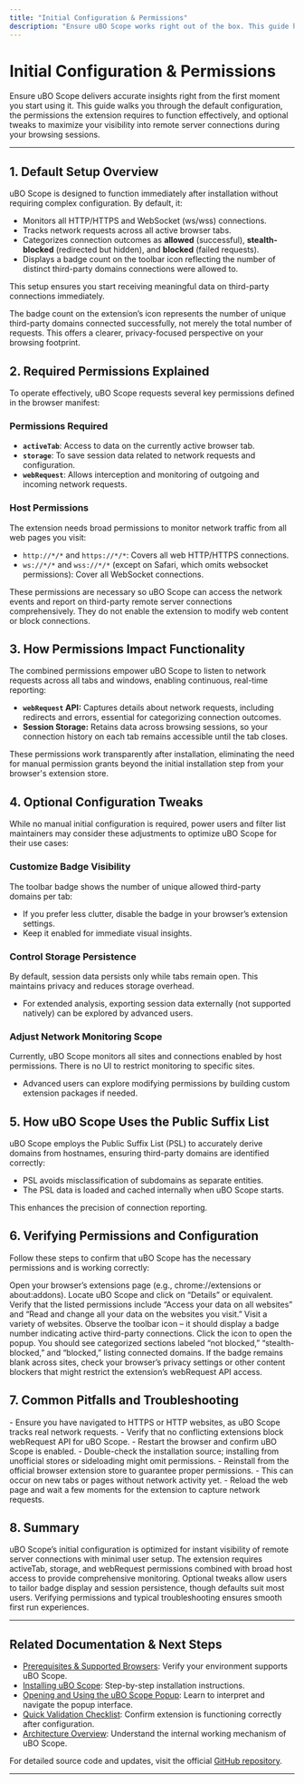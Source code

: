 ```yaml
---
title: "Initial Configuration & Permissions"
description: "Ensure uBO Scope works right out of the box. This guide highlights the default setup, permissions required, and any optional tweaks to maximize visibility and reliability with your browsing sessions."
---
```


# Initial Configuration & Permissions

Ensure uBO Scope delivers accurate insights right from the first moment you start using it. This guide walks you through the default configuration, the permissions the extension requires to function effectively, and optional tweaks to maximize your visibility into remote server connections during your browsing sessions.

---

## 1. Default Setup Overview

uBO Scope is designed to function immediately after installation without requiring complex configuration. By default, it:

- Monitors all HTTP/HTTPS and WebSocket (ws/wss) connections.
- Tracks network requests across all active browser tabs.
- Categorizes connection outcomes as **allowed** (successful), **stealth-blocked** (redirected but hidden), and **blocked** (failed requests).
- Displays a badge count on the toolbar icon reflecting the number of distinct third-party domains connections were allowed to.

This setup ensures you start receiving meaningful data on third-party connections immediately.

<Tip>
The badge count on the extension’s icon represents the number of unique third-party domains connected successfully, not merely the total number of requests. This offers a clearer, privacy-focused perspective on your browsing footprint.
</Tip>

## 2. Required Permissions Explained

To operate effectively, uBO Scope requests several key permissions defined in the browser manifest:

### Permissions Required

- **`activeTab`**: Access to data on the currently active browser tab.
- **`storage`**: To save session data related to network requests and configuration.
- **`webRequest`**: Allows interception and monitoring of outgoing and incoming network requests.

### Host Permissions

The extension needs broad permissions to monitor network traffic from all web pages you visit:

- `http://*/*` and `https://*/*`: Covers all web HTTP/HTTPS connections.
- `ws://*/*` and `wss://*/*` (except on Safari, which omits websocket permissions): Cover all WebSocket connections.

<Note>
These permissions are necessary so uBO Scope can access the network events and report on third-party remote server connections comprehensively. They do not enable the extension to modify web content or block connections.
</Note>

## 3. How Permissions Impact Functionality

The combined permissions empower uBO Scope to listen to network requests across all tabs and windows, enabling continuous, real-time reporting:

- **`webRequest` API:** Captures details about network requests, including redirects and errors, essential for categorizing connection outcomes.
- **Session Storage:** Retains data across browsing sessions, so your connection history on each tab remains accessible until the tab closes.

These permissions work transparently after installation, eliminating the need for manual permission grants beyond the initial installation step from your browser's extension store.

## 4. Optional Configuration Tweaks

While no manual initial configuration is required, power users and filter list maintainers may consider these adjustments to optimize uBO Scope for their use cases:

### Customize Badge Visibility

The toolbar badge shows the number of unique allowed third-party domains per tab:

- If you prefer less clutter, disable the badge in your browser’s extension settings.
- Keep it enabled for immediate visual insights.

### Control Storage Persistence

By default, session data persists only while tabs remain open. This maintains privacy and reduces storage overhead.

- For extended analysis, exporting session data externally (not supported natively) can be explored by advanced users.

### Adjust Network Monitoring Scope

Currently, uBO Scope monitors all sites and connections enabled by host permissions. There is no UI to restrict monitoring to specific sites.

- Advanced users can explore modifying permissions by building custom extension packages if needed.

## 5. How uBO Scope Uses the Public Suffix List

uBO Scope employs the Public Suffix List (PSL) to accurately derive domains from hostnames, ensuring third-party domains are identified correctly:

- PSL avoids misclassification of subdomains as separate entities.
- The PSL data is loaded and cached internally when uBO Scope starts.

This enhances the precision of connection reporting.

## 6. Verifying Permissions and Configuration

Follow these steps to confirm that uBO Scope has the necessary permissions and is working correctly:

<Steps>
<Step title="Check Extension Permissions">
Open your browser’s extensions page (e.g., chrome://extensions or about:addons).
Locate uBO Scope and click on “Details” or equivalent.
Verify that the listed permissions include “Access your data on all websites” and “Read and change all your data on the websites you visit.”
</Step>
<Step title="Confirm Badge and Popup Behavior">
Visit a variety of websites.
Observe the toolbar icon – it should display a badge number indicating active third-party connections.
Click the icon to open the popup.
You should see categorized sections labeled “not blocked,” “stealth-blocked,” and “blocked,” listing connected domains.
</Step>
</Steps>

<Tip>
If the badge remains blank across sites, check your browser’s privacy settings or other content blockers that might restrict the extension’s webRequest API access.
</Tip>

## 7. Common Pitfalls and Troubleshooting

<AccordionGroup title="Common Issues with Initial Configuration & Permissions">
<Accordion title="Badge Does Not Update or Remains Blank">
- Ensure you have navigated to HTTPS or HTTP websites, as uBO Scope tracks real network requests.
- Verify that no conflicting extensions block webRequest API for uBO Scope.
- Restart the browser and confirm uBO Scope is enabled.
</Accordion>
<Accordion title="Extension Lacks Host Permissions">
- Double-check the installation source; installing from unofficial stores or sideloading might omit permissions.
- Reinstall from the official browser extension store to guarantee proper permissions.
</Accordion>
<Accordion title="Popup Shows 'NO DATA' or Empty Lists">
- This can occur on new tabs or pages without network activity yet.
- Reload the web page and wait a few moments for the extension to capture network requests.
</Accordion>
</AccordionGroup>

## 8. Summary

uBO Scope’s initial configuration is optimized for instant visibility of remote server connections with minimal user setup. The extension requires activeTab, storage, and webRequest permissions combined with broad host access to provide comprehensive monitoring. Optional tweaks allow users to tailor badge display and session persistence, though defaults suit most users. Verifying permissions and typical troubleshooting ensures smooth first run experiences.

---

## Related Documentation & Next Steps

- [Prerequisites & Supported Browsers](/getting-started/installation-setup/system-prerequisites): Verify your environment supports uBO Scope.
- [Installing uBO Scope](/getting-started/installation-setup/install-extension): Step-by-step installation instructions.
- [Opening and Using the uBO Scope Popup](/getting-started/first-steps-usage/open-and-use-popup): Learn to interpret and navigate the popup interface.
- [Quick Validation Checklist](/getting-started/first-steps-usage/validate-network-tracking): Confirm extension is functioning correctly after configuration.
- [Architecture Overview](/overview/architecture-concepts/system-architecture-diagram): Understand the internal working mechanism of uBO Scope.

For detailed source code and updates, visit the official [GitHub repository](https://github.com/gorhill/uBO-Scope).

---